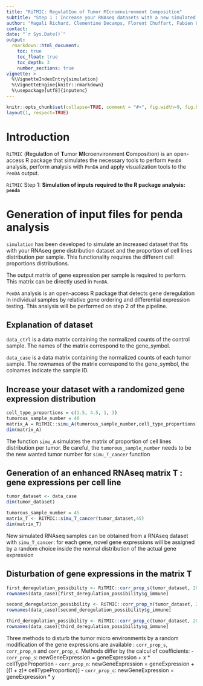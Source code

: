 ```yaml
---
title: "RiTMIC: RegulatIon of Tumor MIcroenvironment Composition"
subtitle: "Step 1 : Increase your RNAseq datasets with a new simulated adapted dataset derivated from yours"
author: "Magali Richard, Clementine Decamps, Florent Chuffart, Fabien Quinquis, Daniel Jost"
contact: 
date: "`r Sys.Date()`"
output: 
  rmarkdown::html_document:
    toc: true
    toc_float: true
    toc_depth: 3
    number_sections: true
vignette: >
  %\VignetteIndexEntry{simulation}
  %\VignetteEngine{knitr::rmarkdown}
  %\usepackage[utf8]{inputenc}
---
```


```r
knitr::opts_chunk$set(collapse=TRUE, comment = "#>", fig.width=9, fig.height=6, eval=TRUE, echo=TRUE, results="verbatim", dpi=75)
layout(1, respect=TRUE)
```

# Introduction

`RiTMIC` (**R**egulat**I**on of **T**umor **MI**croenvironment **C**omposition) is an open-access R package that simulates the necessary tools to perform `PenDA` analysis, perform analysis with `PenDA` and apply visualization tools to the `PenDA` output. 

`RiTMIC` Step 1: **Simulation of inputs required to the R package analysis: `penda`**

# Generation of input files for penda analysis

`simulation` has been developed to simulate an increased dataset that fits with your RNAseq gene distribution dataset and the proportion of cell lines distribution per sample. This functionality requires the different cell proportions distributions.

The output matrix of gene expression per sample is required to perform. This matrix can be directly used in `PenDA`.

`PenDA` analysis is an open-access R package that detects gene deregulation in individual samples by relative gene ordering and differential expression testing. This analysis will be performed on step 2 of the pipeline.

## Explanation of dataset

`data_ctrl` is a data matrix containing the normalized counts of the control sample. 
The names of the matrix correspond to the gene_symbol.

`data_case` is a data matrix containing the normalized counts of each tumor sample. 
The rownames of the matrix correspond to the gene_symbol, the colnames indicate the sample ID.

## Increase your dataset with a randomized gene expression distribution

```r
cell_type_proportions = c(1.5, 4.5, 1, 3)
tumorous_sample_number = 40
matrix_A = RiTMIC::simu_A(tumorous_sample_number,cell_type_proportions)
dim(matrix_A)
```

The function `simu_A` simulates the matrix of proportion of cell lines distribution per tumor. Be careful, the `tumorous_sample_number` needs to be the new wanted tumor number for `simu_T_cancer` function

## Generation of an enhanced RNAseq matrix T : gene expressions per cell line  

```r
tumor_dataset <- data_case
dim(tumor_dataset)

tumorous_sample_number = 45
matrix_T <- RiTMIC::simu_T_cancer(tumor_dataset,45)
dim(matrix_T)
```

New simulated RNAseq samples can be obtained from a RNAseq dataset with `simu_T_cancer`: for each gene, novel gene expressions will be assigned by a random choice inside the normal distribution of the actual gene expression   

## Disturbation of gene expressions in the matrix T

```r
first_deregulation_possibility <- RiTMIC::corr_prop_s(tumor_dataset, 20, matrix_A)
rownames(data_case)[first_deregulation_possibility$g_immune]
```

```r
second_deregulation_possibility <- RiTMIC::corr_prop_n(tumor_dataset, 20, matrix_A)
rownames(data_case)[second_deregulation_possibility$g_immune]
```

```r
third_deregulation_possibility <- RiTMIC::corr_prop_c(tumor_dataset, 20, matrix_A)
rownames(data_case)[third_deregulation_possibility$g_immune]
```

Three methods to disturb the tumor micro environments by a random modification of the gene expressions are available : `corr_prop_s`, `corr_prop_n` and `corr_prop_c`.
Methods differ by the calcul of coefficients:
- `corr_prop_s`: newGeneExpression = geneExpression + x * cellTypeProportion
- `corr_prop_n`: newGeneExpression = geneExpression + [(1 + z)* cellTypeProportion)]
- `corr_prop_c`: newGeneExpression = geneExpression * y